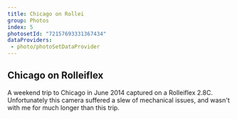 ```yaml
---
title: Chicago on Rollei
group: Photos
index: 5
photosetId: "72157693331367434"
dataProviders:
 - photo/photoSetDataProvider
---
```


## Chicago on Rolleiflex

A weekend trip to Chicago in June 2014 captured on a Rolleiflex 2.8C. Unfortunately this camera suffered a slew of mechanical issues, and wasn't with me for much longer than this trip.

<PhotoSet />
